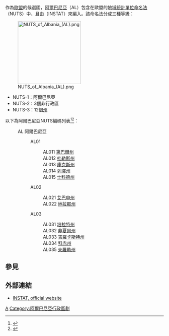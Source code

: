 作為[[歐盟|歐盟]]的候選國，[[阿爾巴尼亞|阿爾巴尼亞]]（AL）包含在歐盟的[[地域統計單位命名法|地域統計單位命名法]]（NUTS）中，且由{{link-en|阿爾巴尼亞統計研究所|Albanian Institute of Statistics}}（INSTAT）來編入。該命名法分成三種等級：

[[File:NUTS_of_Albania_(AL).png|200px]]

* NUTS-1：阿爾巴尼亞
* NUTS-2：3個非行政區
* NUTS-3：12個[[阿爾巴尼亞行政區劃|州]]

以下為阿爾巴尼亞NUTS編碼列表<ref>{{cite web|title=NUTS of Albania|url=http://www.instat.gov.al/media/204367/gdp_by_statistical_regions_level_2__3_year__2011.pdf|publisher=INSTAT|deadurl=yes|archiveurl=https://web.archive.org/web/20150924035535/http://www.instat.gov.al/media/204367/gdp_by_statistical_regions_level_2__3_year__2011.pdf|archivedate=2015-09-24}}</ref><ref>{{cite web|title=NUTS 2 Albania|url=http://www.rdpnorthernalbania.org/images/RDP/pdf/nuts%20ii%20implications%20assessment.pdf|deadurl=yes|archiveurl=https://web.archive.org/web/20151206172442/http://www.rdpnorthernalbania.org/images/RDP/pdf/nuts%20ii%20implications%20assessment.pdf|archivedate=2015年12月6日|df=}}</ref>：

: AL 阿爾巴尼亞
:: AL01 {{link-en|阿爾巴尼亞北部|Northern Albania}}
::: AL011 [[第巴爾州|第巴爾州]]
::: AL012 [[杜勒斯州|杜勒斯州]]
::: AL013 [[庫克斯州|庫克斯州]]
::: AL014 [[列澤州|列澤州]]
::: AL015 [[士科德州|士科德州]]

:: AL02 {{link-en|阿爾巴尼亞中部|Central Albania}}
::: AL021 [[艾巴申州|艾巴申州]]
::: AL022 [[地拉那州|地拉那州]]

:: AL03 {{link-en|阿爾巴尼亞南部|Southern Albania}}
:::AL031 [[培拉特州|培拉特州]]
:::AL032 [[非夏爾州|非夏爾州]]
:::AL033 [[吉羅卡斯特州|吉羅卡斯特州]]
:::AL034 [[科赤州|科赤州]]
:::AL035 [[夫羅勒州|夫羅勒州]]

==參見==
{{reflist}}
==外部連結==
* [http://www.instat.gov.al/al/home.aspx INSTAT, official website] {{Wayback|url=http://www.instat.gov.al/al/home.aspx |date=20150613062739 }}

{{NUTS|state=collapsed}}

[[Category:地域統計單位命名法|A]]
[[Category:阿爾巴尼亞行政區劃|Category:阿爾巴尼亞行政區劃]]